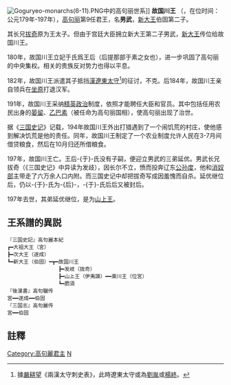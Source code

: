 {{unreferenced|time=2012-2-17}}
{{Infobox Korean name
|hangul=고국천왕, 국양왕 
|hanja=故國川王，國壤王 
|rr=Gogukcheon-wang, Gukyang-wang 
|mr=Kogukch'ŏn-wang  
|hangulborn=고남무
|hanjaborn=高男武 
|rrborn=Go Nammu 
|mrborn=Ko Nammu 
}}
[[File:Goguryeo-monarchs(6-11).PNG|thumb]]中的高句丽世系]] 
'''故国川王''' （{{bd|？||197年||}}，在位时间：公元179年-197年），[[高句丽|高句丽]]第9任君王，名'''男武'''，[[新大王|新大王]]伯固第二子。

其长兄[[拔奇|拔奇]]原为王太子。但由于宫廷大臣拥立新大王第二子男武，[[新大王|新大王]]传位给故国川王。

180年，故国川王立妃于氏爲王后（后提那部于素之女也），进一步巩固了高句丽的中央集权。相关的贵族反对势力也得以平息。

182年，故国川王派遣其子抵挡[[東漢|漢]][[遼東郡|遼東]][[太守|太守]]<ref>據[[嚴耕望|嚴耕望]]《兩漢太守刺史表》，此時遼東太守或為[[劉胤|劉胤]]或[[楊終|楊終]]。</ref>的征讨，不克。后184年，故国川王亲自领兵在[[坐原战役|坐原]]打退汉军。 

191年，故国川王采纳[[精英政治|精英政治]]制度，依照才能聘任大臣和官员。其中包括任用农民出身的[[晏留|晏留]]、[[乙巴素|乙巴素]]（被任命为高句丽国相），使高句丽出现了治世。

据《[[三国史记|三国史记]]》记载，194年故国川王外出打猎遇到了一个闹饥荒的村庄，使他感到解决饥荒是他的责任。同年，故国川王制定了一个农业制度允许人民在3-7月间借贷粮食，然后在10月归还所借粮食。

197年，故国川王亡。王后-{于}-氏没有子嗣，便迎立男武的三弟延优。男武长兄拔奇（《三国史记》中异读为发歧），因长尔不立，愤而投奔辽东[[公孙度|公孙度]]，他和[[消奴部|消奴部]]主带走了六万余人口内附。而三国史记中却把拔奇写成因羞愧而自杀。延优继位后，仍以-{于}-氏为-{后}-，-{于}-氏后后又被封后。 

197年去世，其弟延优继位，是为[[山上王|山上王]]。
== 王系譜的異説 ==
 『三国史記』高句麗本紀
 ┏━大祖大王（宮）
 ┣━次大王（遂成）
 ┗━新大王（伯固）━┳━故国川王
 　　　　　　　　　　┣━发岐（抜奇）
 　　　　　　　　　　┣━山上王（伊夷謨）━━東川王（位宮）
 　　　　　　　　　　┗━罽須
 『後漢書』高句驪传
 宮━━遂成━━伯固
 『三国志』高句麗传
 宮━━伯固
{{wikisource|三國史記/卷16}}

==註釋==
<references/>

{{start box}}
{{s-before|[[新大王|新大王]]}}
{{s-title|[[高句丽君主列表|高句丽君主]]|179年-197年}}
{{s-after|[[山上王|山上王]]}}
{{end box}}

{{高句丽君主}}

[[Category:高句麗君主|Category:高句麗君主]]
[[Category:高姓|N]]